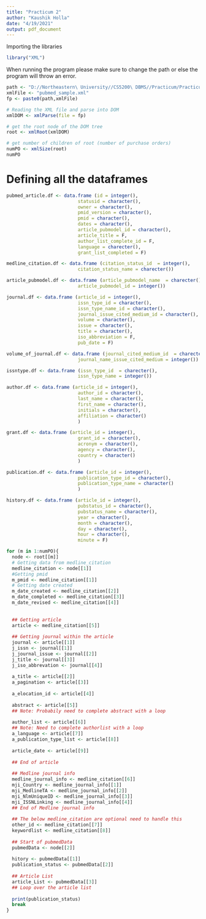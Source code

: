 ---
title: "Practicum 2"
author: "Kaushik Holla"
date: "4/19/2021"
output: pdf_document
---

Importing the libraries
```{r}
library("XML")
```

When running the program please make sure to change the path or else the program will throw an error. 
```{r}
path <- "D://Northeastern\ University//CS5200\ DBMS//Practicum/Practicum\ 2/"
xmlFile <- "pubmed_sample.xml"
fp <- paste0(path,xmlFile)
```

```{r}
# Reading the XML file and parse into DOM
xmlDOM <- xmlParse(file = fp)

# get the root node of the DOM tree
root <- xmlRoot(xmlDOM)
```

```{r}
# get number of children of root (number of purchase orders)
numPO <- xmlSize(root)
numPO
```

# Defining all the dataframes
```{r}
pubmed_article.df <- data.frame (id = integer(),
                          statusid = character(),
                          owner = character(),
                          pmid_version = character(),
                          pmid = character(),
                          dates = character(),
                          article_pubmodel_id = character(),
                          article_title = F,
                          author_list_complete_id = F,
                          language = charecter(),
                          grant_list_completed = F)

medline_citation.df <- data.frame (citation_status_id  = integer(),
                          citation_status_name = charecter())

article_pubmodel.df <- data.frame (article_pubmodel_name  = charecter(),
                          article_pubmodel_id = integer())

journal.df <- data.frame (article_id = integer(),
                          issn_type_id = character(),
                          issn_type_name_id = character(),
                          journal_issue_cited_medium_id = character(),
                          volume = character(),
                          issue = character(),
                          title = character(),
                          iso_abbreviation = F,
                          pub_date = F)

volume_of_journal.df <- data.frame (journal_cited_medium_id  = charecter(),
                          journal_name_issue_cited_medium = integer())

issntype.df <- data.frame (issn_type_id  = charecter(),
                          issn_type_name = integer())

author.df <- data.frame (article_id = integer(),
                          author_id = character(),
                          last_name = character(),
                          first_name = character(),
                          initials = character(),
                          affiliation = character()
                          )

grant.df <- data.frame (article_id = integer(),
                          grant_id = character(),
                          acronym = character(),
                          agency = character(),
                          country = character()
                          )

publication.df <- data.frame (article_id = integer(),
                          publication_type_id = character(),
                          publication_type_name = character()
                          )

history.df <- data.frame (article_id = integer(),
                          pubstatus_id = character(),
                          pubstatus_name = character(),
                          year = character(),
                          month = character(),
                          day = character(),
                          hour = character(),
                          minute = F)

```

```{r}

for (m in 1:numPO){
  node <- root[[m]]
  # Getting data from medline_citation
  medline_citation <- node[[1]]
  #Getting pmid
  m_pmid <- medline_citation[[1]]
  # Getting date created
  m_date_created <- medline_citation[[2]]
  m_date_completed <- medline_citation[[3]]
  m_date_revised <- medline_citation[[4]]
  
  
  ## Getting article
  article <- medline_citation[[5]]
  
  ## Getting journal within the article
  journal <- article[[1]]
  j_issn <- journal[[1]]
  j_journal_issue <- journal[[2]]
  j_title <- journal[[3]]
  j_iso_abbrevation <- journal[[4]]
  
  a_title <- article[[2]]
  a_pagination <- article[[3]]
  
  a_elocation_id <- article[[4]]
  
  abstract <- article[[5]]
  ## Note: Probabily need to complete abstract with a loop
  
  author_list <- article[[6]]  
  ## Note: Need to complete authorlist with a loop
  a_language <- article[[7]]
  a_publication_type_list <- article[[8]]
  
  article_date <- article[[9]]
  
  ## End of article
  
  ## Medline journal info
  medline_journal_info <- medline_citation[[6]]
  mji_Country <- medline_journal_info[[1]]
  mji_MedlineTA <- medline_journal_info[[2]]
  mji_NlmUniqueID <- medline_journal_info[[3]]
  mji_ISSNLinking <- medline_journal_info[[4]]
  ## End of Medline journal info
  
  ## The below medline_citation are optional need to handle this
  other_id <- medline_citation[[7]]
  keywordlist <- medline_citation[[8]]
  
  ## Start of pubmedData
  pubmedData <- node[[2]]
  
  hitory <- pubmedData[[1]]
  publication_status <- pubmedData[[2]]
  
  ## Article List
  article_List <- pubmedData[[3]]
  ## Loop over the article list 
  
  print(publication_status)
  break
}




```